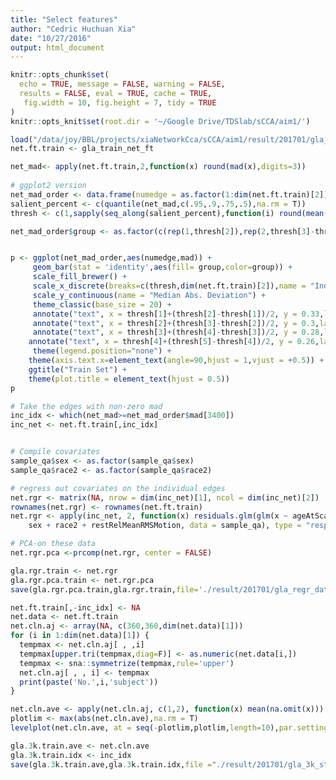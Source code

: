 ```yaml
---
title: "Select features"
author: "Cedric Huchuan Xia"
date: "10/27/2016"
output: html_document
---
```


```r
knitr::opts_chunk$set(
  echo = TRUE, message = FALSE, warning = FALSE,
  results = FALSE, eval = TRUE, cache = TRUE,
   fig.width = 10, fig.height = 7, tidy = TRUE
)
knitr::opts_knit$set(root.dir = '~/Google Drive/TDSlab/sCCA/aim1/')
```
  
```r
load("/data/joy/BBL/projects/xiaNetworkCca/sCCA/aim1/result/201701/gla_train_net_ft.RData")
net.ft.train <- gla_train_net_ft
```


```r
net_mad<- apply(net.ft.train,2,function(x) round(mad(x),digits=3))
  
# ggplot2 version
net_mad_order <- data.frame(numedge = as.factor(1:dim(net.ft.train)[2]),mad = net_mad[order(-net_mad)])
salient_percent <- c(quantile(net_mad,c(.95,.9,.75,.5),na.rm = T))
thresh <- c(1,sapply(seq_along(salient_percent),function(i) round(mean(which(net_mad_order$mad == salient_percent[i])))), dim(net.ft.train)[2])

net_mad_order$group <- as.factor(c(rep(1,thresh[2]),rep(2,thresh[3]-thresh[2]),rep(3,thresh[4]-thresh[3]),rep(4,thresh[5]-thresh[4]),rep(5,thresh[6]-thresh[5])))


p <- ggplot(net_mad_order,aes(numedge,mad)) +
     geom_bar(stat = 'identity',aes(fill= group,color=group)) +
     scale_fill_brewer() +
     scale_x_discrete(breaks=c(thresh,dim(net.ft.train)[2]),name = "Individual Edge") +
     scale_y_continuous(name = "Median Abs. Deviation") +
     theme_classic(base_size = 20) +
     annotate("text", x = thresh[1]+(thresh[2]-thresh[1])/2, y = 0.33,label = "95%",size =4.5,colour = "black" ) +
     annotate("text", x = thresh[2]+(thresh[3]-thresh[2])/2, y = 0.3,label = "90%",size =4.5,colour = "black" ) +
     annotate("text", x = thresh[3]+(thresh[4]-thresh[3])/2, y = 0.28,label = "75%",size =4.5,colour = "black" ) +
    annotate("text", x = thresh[4]+(thresh[5]-thresh[4])/2, y = 0.26,label = "50%",size =4.5,colour = "black" ) +
     theme(legend.position="none") +
    theme(axis.text.x=element_text(angle=90,hjust = 1,vjust = +0.5)) +
    ggtitle("Train Set") +
    theme(plot.title = element_text(hjust = 0.5))
p

```

```r
# Take the edges with non-zero mad
inc_idx <- which(net_mad>=net_mad_order$mad[3400])
inc_net <- net.ft.train[,inc_idx]


# Compile covariates
sample_qa$sex <- as.factor(sample_qa$sex)
sample_qa$race2 <- as.factor(sample_qa$race2)

# regress out covariates on the individual edges
net.rgr <- matrix(NA, nrow = dim(inc_net)[1], ncol = dim(inc_net)[2])
rownames(net.rgr) <- rownames(net.ft.train)
net.rgr <- apply(inc_net, 2, function(x) residuals.glm(glm(x ~ ageAtScan1 + 
    sex + race2 + restRelMeanRMSMotion, data = sample_qa), type = "response"))

# PCA-on these data
net.rgr.pca <-prcomp(net.rgr, center = FALSE)

gla.rgr.train <- net.rgr
gla.rgr.pca.train <- net.rgr.pca
save(gla.rgr.pca.train,gla.rgr.train,file='./result/201701/gla_regr_data.RData')

```



```r
net.ft.train[,-inc_idx] <- NA
net.data <- net.ft.train
net.cln.aj <- array(NA, c(360,360,dim(net.data)[1]))
for (i in 1:dim(net.data)[1]) {
  tempmax <- net.cln.aj[ , ,i]
  tempmax[upper.tri(tempmax,diag=F)] <- as.numeric(net.data[i,])
  tempmax <- sna::symmetrize(tempmax,rule='upper')
  net.cln.aj[ , , i] <- tempmax
  print(paste('No.',i,'subject'))
}

net.cln.ave <- apply(net.cln.aj, c(1,2), function(x) mean(na.omit(x)))
plotlim <- max(abs(net.cln.ave),na.rm = T)
levelplot(net.cln.ave, at = seq(-plotlim,plotlim,length=10),par.settings = BuRdTheme(),xlab='',ylab='',main="Glasser Train Set")

gla.3k.train.ave <- net.cln.ave
gla.3k.train.idx <- inc_idx
save(gla.3k.train.ave,gla.3k.train.idx,file ="./result/201701/gla_3k_stats.RData")
```



